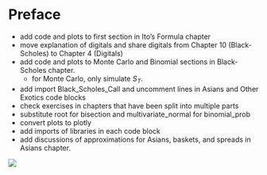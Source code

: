 # Preface {.unnumbered}

::: {.ToDo .unnumbered}

- add code and plots to first section in Ito's Formula chapter 
- move explanation of digitals and share digitals from Chapter 10 (Black-Scholes) to Chapter 4 (Digitals)
- add code and plots to Monte Carlo and Binomial sections in Black-Scholes chapter.  
  - for Monte Carlo, only simulate $S_T$.
- add import Black_Scholes_Call and uncomment lines in Asians and Other Exotics code blocks
- check exercises in chapters that have been split into multiple parts
- substitute root for bisection and multivariate_normal for binomial_prob 
- convert plots to plotly
- add imports of libraries in each code block
- add discussions of approximations for Asians, baskets, and spreads in Asians chapter.

:::


    

![](under_construction.jpg)



